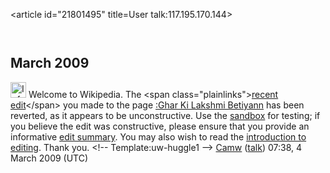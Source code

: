 <article id="21801495" title=User talk:117.195.170.144>
	<talkpage id="21801495" title="User talk:117.195.170.144">

== March 2009 ==

[[Image:Information.png|25px]] Welcome to Wikipedia. The &lt;span class=&quot;plainlinks&quot;&gt;[http://en.wikipedia.org/wiki/Ghar_Ki_Lakshmi_Betiyann?diff=274871817 recent edit]&lt;/span&gt; you made to the page [[:Ghar Ki Lakshmi Betiyann]] has been reverted, as it appears to be unconstructive. Use the [[Wikipedia:Sandbox|sandbox]] for testing; if you believe the edit was constructive, please ensure that you provide an informative [[Help:Edit summary|edit summary]]. You may also wish to read the [[Wikipedia:Introduction|introduction to editing]]. Thank you. &lt;!-- Template:uw-huggle1 --&gt; [[User:Camw|Camw]] ([[User talk:Camw|talk]]) 07:38, 4 March 2009 (UTC)
	</talkpage>
</article>